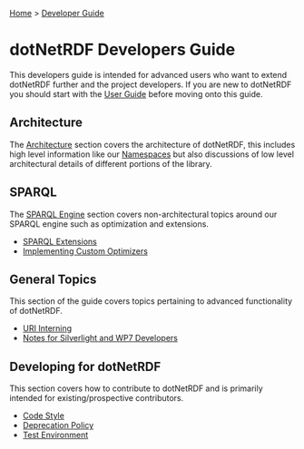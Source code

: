 [[Home]] > [[Developer Guide]]

= dotNetRDF Developers Guide =

This developers guide is intended for advanced users who want to extend dotNetRDF further and the project developers.  If you are new to dotNetRDF you should start with the [[User Guide]] before moving onto this guide.

== Architecture ==

The [[DeveloperGuide/Architecture|Architecture]] section covers the architecture of dotNetRDF, this includes high level information like our [[Namespaces]] but also discussions of low level architectural details of different portions of the library.

== SPARQL ==

The [[DeveloperGuide/SPARQL Engine|SPARQL Engine]] section covers non-architectural topics around our SPARQL engine such as optimization and extensions.

* [[DeveloperGuide/SPARQL/SPARQL Extensions|SPARQL Extensions]]
* [[DeveloperGuide/SPARQL/Implementing Custom Optimizers|Implementing Custom Optimizers]]

== General Topics ==

This section of the guide covers topics pertaining to advanced functionality of dotNetRDF.

* [[DeveloperGuide/URI Interning|URI Interning]]
* [[DeveloperGuide/Notes for Silverlight and WP7 Developers|Notes for Silverlight and WP7 Developers]]

== Developing for dotNetRDF ==

This section covers how to contribute to dotNetRDF and is primarily intended for existing/prospective contributors.

* [[DeveloperGuide/Code Style|Code Style]]
* [[DeveloperGuide/Deprecation Policy|Deprecation Policy]]
* [[DeveloperGuide/Test Environment|Test Environment]]
